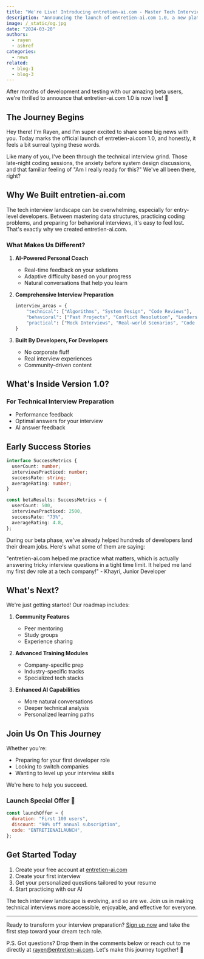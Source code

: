 ```yaml
---
title: "We're Live! Introducing entretien-ai.com - Master Tech Interviews with AI-Powered Practice"
description: "Announcing the launch of entretien-ai.com 1.0, a new platform helping developers ace their technical interviews through personalized AI coaching."
image: /_static/og.jpg
date: "2024-03-20"
authors:
  - rayen
  - ashref
categories:
  - news
related:
  - blog-1
  - blog-3
---
```


<Callout type="info" twClass="mt-0">
  After months of development and testing with our amazing beta users, we're
  thrilled to announce that entretien-ai.com 1.0 is now live! 🚀
</Callout>

## The Journey Begins

Hey there! I'm Rayen, and I'm super excited to share some big news with you. Today marks the official launch of entretien-ai.com 1.0, and honestly, it feels a bit surreal typing these words.

Like many of you, I've been through the technical interview grind. Those late-night coding sessions, the anxiety before system design discussions, and that familiar feeling of "Am I really ready for this?" We've all been there, right?

## Why We Built entretien-ai.com

The tech interview landscape can be overwhelming, especially for entry-level developers. Between mastering data structures, practicing coding problems, and preparing for behavioral interviews, it's easy to feel lost. That's exactly why we created entretien-ai.com.

### What Makes Us Different?

1. **AI-Powered Personal Coach**

   - Real-time feedback on your solutions
   - Adaptive difficulty based on your progress
   - Natural conversations that help you learn

2. **Comprehensive Interview Preparation**

   ```python
   interview_areas = {
       "technical": ["Algorithms", "System Design", "Code Reviews"],
       "behavioral": ["Past Projects", "Conflict Resolution", "Leadership"],
       "practical": ["Mock Interviews", "Real-world Scenarios", "Code Challenges"]
   }
   ```

3. **Built By Developers, For Developers**
   - No corporate fluff
   - Real interview experiences
   - Community-driven content

## What's Inside Version 1.0?

### For Technical Interview Preparation

- Performance feedback
- Optimal answers for your interview
- AI answer feedback

## Early Success Stories

```typescript
interface SuccessMetrics {
  userCount: number;
  interviewsPracticed: number;
  successRate: string;
  averageRating: number;
}

const betaResults: SuccessMetrics = {
  userCount: 500,
  interviewsPracticed: 2500,
  successRate: "73%",
  averageRating: 4.8,
};
```

During our beta phase, we've already helped hundreds of developers land their dream jobs. Here's what some of them are saying:

<Callout type="success">
  "entretien-ai.com helped me practice what matters, which is actually answering
  tricky interview questions in a tight time limit. It helped me land my first
  dev role at a tech company!" - Khayri, Junior Developer
</Callout>

## What's Next?

We're just getting started! Our roadmap includes:

1. **Community Features**

   - Peer mentoring
   - Study groups
   - Experience sharing

2. **Advanced Training Modules**

   - Company-specific prep
   - Industry-specific tracks
   - Specialized tech stacks

3. **Enhanced AI Capabilities**
   - More natural conversations
   - Deeper technical analysis
   - Personalized learning paths

## Join Us On This Journey

Whether you're:

- Preparing for your first developer role
- Looking to switch companies
- Wanting to level up your interview skills

We're here to help you succeed.

### Launch Special Offer 🎉

```javascript
const launchOffer = {
  duration: "First 100 users",
  discount: "90% off annual subscription",
  code: "ENTRETIENAILAUNCH",
};
```

## Get Started Today

1. Create your free account at [entretien-ai.com](https://entretien-ai.com)
2. Create your first interview
3. Get your personalized questions tailored to your resume
4. Start practicing with our AI

<Callout type="warning">
  The tech interview landscape is evolving, and so are we. Join us in making
  technical interviews more accessible, enjoyable, and effective for everyone.
</Callout>

---

Ready to transform your interview preparation? [Sign up now](https://entretien-ai.com) and take the first step toward your dream tech role.

P.S. Got questions? Drop them in the comments below or reach out to me directly at rayen@entretien-ai.com. Let's make this journey together! 🚀
